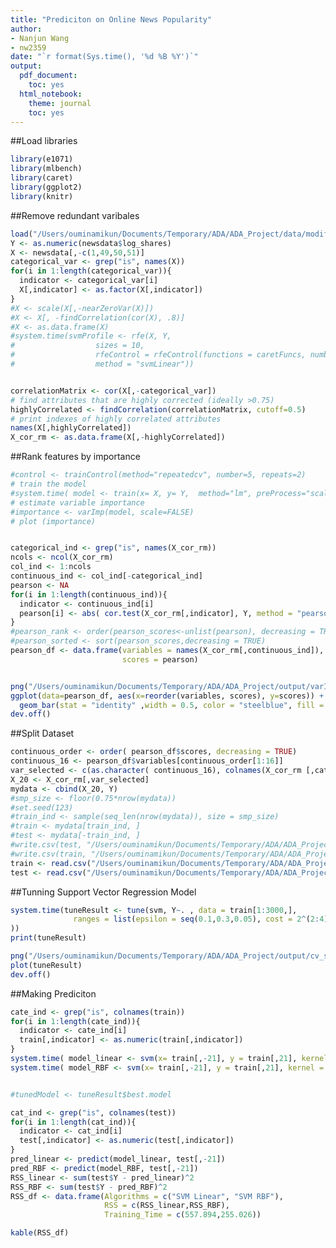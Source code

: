```yaml
---
title: "Prediciton on Online News Popularity"
author:
- Nanjun Wang 
- nw2359
date: "`r format(Sys.time(), '%d %B %Y')`"
output:
  pdf_document:
    toc: yes
  html_notebook:
    theme: journal
    toc: yes
---
```

##Load libraries 
```r
library(e1071)
library(mlbench)
library(caret)
library(ggplot2)
library(knitr)
```

##Remove redundant varibales
```r
load("/Users/ouminamikun/Documents/Temporary/ADA/ADA_Project/data/modifieddata.RData")
Y <- as.numeric(newsdata$log_shares)
X <- newsdata[,-c(1,49,50,51)]
categorical_var <- grep("is", names(X))
for(i in 1:length(categorical_var)){
  indicator <- categorical_var[i]
  X[,indicator] <- as.factor(X[,indicator])
}
#X <- scale(X[,-nearZeroVar(X)])
#X <- X[, -findCorrelation(cor(X), .8)]
#X <- as.data.frame(X)
#system.time(svmProfile <- rfe(X, Y,
#                  sizes = 10,
#                  rfeControl = rfeControl(functions = caretFuncs, number = 2),
#                  method = "svmLinear"))


correlationMatrix <- cor(X[,-categorical_var])
# find attributes that are highly corrected (ideally >0.75)
highlyCorrelated <- findCorrelation(correlationMatrix, cutoff=0.5)
# print indexes of highly correlated attributes
names(X[,highlyCorrelated])
X_cor_rm <- as.data.frame(X[,-highlyCorrelated])
```

##Rank features by importance
```r
#control <- trainControl(method="repeatedcv", number=5, repeats=2)
# train the model
#system.time( model <- train(x= X, y= Y,  method="lm", preProcess="scale", trControl=control, importance = TRUE))
# estimate variable importance
#importance <- varImp(model, scale=FALSE)
# plot (importance)


categorical_ind <- grep("is", names(X_cor_rm))
ncols <- ncol(X_cor_rm)
col_ind <- 1:ncols
continuous_ind <- col_ind[-categorical_ind]
pearson <- NA
for(i in 1:length(continuous_ind)){
  indicator <- continuous_ind[i]
  pearson[i] <- abs( cor.test(X_cor_rm[,indicator], Y, method = "pearson")$estimate)
}
#pearson_rank <- order(pearson_scores<-unlist(pearson), decreasing = TRUE)
#pearson_sorted <- sort(pearson_scores,decreasing = TRUE)
pearson_df <- data.frame(variables = names(X_cor_rm[,continuous_ind]),
                         scores = pearson)


png("/Users/ouminamikun/Documents/Temporary/ADA/ADA_Project/output/varImp.png")
ggplot(data=pearson_df, aes(x=reorder(variables, scores), y=scores)) +
  geom_bar(stat = "identity" ,width = 0.5, color = "steelblue", fill = "steelblue")+coord_flip()
dev.off()
```
##Split Dataset
```r
continuous_order <- order( pearson_df$scores, decreasing = TRUE)
continuous_16 <- pearson_df$variables[continuous_order[1:16]]
var_selected <- c(as.character( continuous_16), colnames(X_cor_rm [,categorical_ind]))
X_20 <- X_cor_rm[,var_selected]
mydata <- cbind(X_20, Y)
#smp_size <- floor(0.75*nrow(mydata))
#set.seed(123)
#train_ind <- sample(seq_len(nrow(mydata)), size = smp_size)
#train <- mydata[train_ind, ]
#test <- mydata[-train_ind, ]
#write.csv(test, "/Users/ouminamikun/Documents/Temporary/ADA/ADA_Project/data/test.csv")
#write.csv(train, "/Users/ouminamikun/Documents/Temporary/ADA/ADA_Project/data/train.csv")
train <- read.csv("/Users/ouminamikun/Documents/Temporary/ADA/ADA_Project/data/train.csv")
test <- read.csv("/Users/ouminamikun/Documents/Temporary/ADA/ADA_Project/data/test.csv")
```

##Tunning Support Vector Regression Model
```r
system.time(tuneResult <- tune(svm, Y~. , data = train[1:3000,],
              ranges = list(epsilon = seq(0.1,0.3,0.05), cost = 2^(2:4))
))
print(tuneResult)

png("/Users/ouminamikun/Documents/Temporary/ADA/ADA_Project/output/cv_svm.png")
plot(tuneResult)
dev.off()
```

##Making Prediciton
```r
cate_ind <- grep("is", colnames(train))
for(i in 1:length(cate_ind)){
  indicator <- cate_ind[i]
  train[,indicator] <- as.numeric(train[,indicator])
}
system.time( model_linear <- svm(x= train[,-21], y = train[,21], kernel = "linear"))
system.time( model_RBF <- svm(x= train[,-21], y = train[,21], kernel = "radial"))


#tunedModel <- tuneResult$best.model

cat_ind <- grep("is", colnames(test))
for(i in 1:length(cat_ind)){
  indicator <- cat_ind[i]
  test[,indicator] <- as.numeric(test[,indicator])
}
pred_linear <- predict(model_linear, test[,-21])
pred_RBF <- predict(model_RBF, test[,-21])
RSS_linear <- sum(test$Y - pred_linear)^2
RSS_RBF <- sum(test$Y - pred_RBF)^2
RSS_df <- data.frame(Algorithms = c("SVM Linear", "SVM RBF"),
                     RSS = c(RSS_linear,RSS_RBF),
                     Training_Time = c(557.894,255.026))

kable(RSS_df)
```